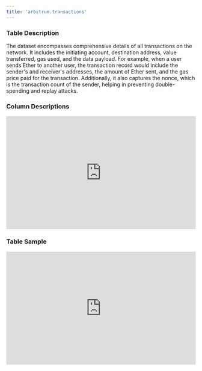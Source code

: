 ```yaml
---
title: 'arbitrum.transactions'
---
```


### Table Description
The dataset encompasses comprehensive details of all transactions on the network. It includes the initiating account, destination address, value transferred, gas used, and the data payload. For example, when a user sends Ether to another user, the transaction record would include the sender's and receiver's addresses, the amount of Ether sent, and the gas price paid for the transaction. Additionally, it also captures the nonce, which is the transaction count of the sender, helping in preventing double-spending and replay attacks.
### Column Descriptions

<div>
    <iframe
        src="http://127.0.0.1:3000/columns/arbitrum.transactions"
        width="100%"
        height="300px"
        frameBorder="0"
        scrolling="no"
    ></iframe>
</div>

### Table Sample

<div>
    <iframe
        src="http://127.0.0.1:3000/data/arbitrum.transactions"
        width="100%"
        height="300px"
        frameBorder="0"
        scrolling="no"
    ></iframe>
</div>
